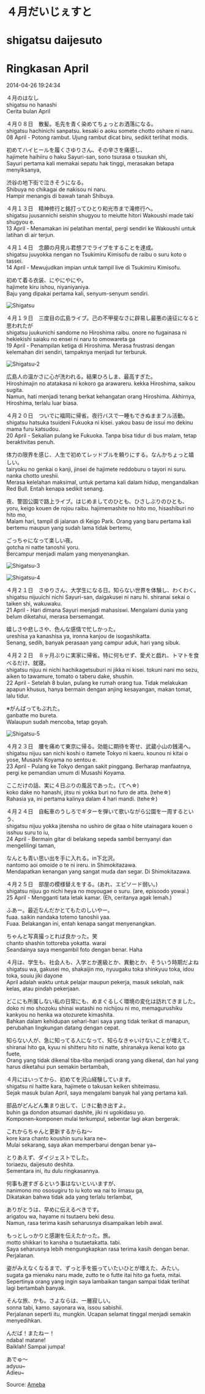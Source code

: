 # ４月だいじぇすと  
# shigatsu daijesuto  
# Ringkasan April  

2014-04-26 19:24:34  

４月のはなし  
shigatsu no hanashi  
Cerita bulan April  

４月０８日　散髪。毛先を青く染めてちょっとお洒落になる。  
shigatsu hachinichi sanpatsu. kesaki o aoku somete chotto oshare ni naru.  
08 April - Potong rambut. Ujung rambut dicat biru, sedikit terlihat modis.  

初めてハイヒールを履くさゆりさん、その辛さを痛感し、  
hajimete haihiiru o haku Sayuri-san, sono tsurasa o tsuukan shi,  
Sayuri pertama kali memakai sepatu hak tinggi, merasakan betapa menyiksanya,  

渋谷の地下街で泣きそうになる。  
Shibuya no chikagai de nakisou ni naru.  
Hampir menangis di bawah tanah Shibuya.  

４月１３日　精神修行と銘打ってひとり和光市まで滝修行へ。  
shigatsu juusannichi seishin shugyou to meiutte hitori Wakoushi made taki shugyou e.  
13 April - Menamakan ini pelatihan mental, pergi sendiri ke Wakoushi untuk latihan di air terjun.  

４月１４日　念願の月見ル君想フでライブをすることを達成。  
shigatsu juuyokka nengan no Tsukimiru Kimisofu de raibu o suru koto o tassei.  
14 April - Mewujudkan impian untuk tampil live di Tsukimiru Kimisofu.  

初めて着る衣装、にやにやにや。  
hajimete kiru ishou, niyaniyaniya.  
Baju yang dipakai pertama kali, senyum-senyum sendiri. 

![Shigatsu](./Shigatsu.jpg)

４月１９日　三度目の広島ライブ。己の不甲斐なさに辟易し最悪の遠征になると思われたが  
shigatsu juukunichi sandome no Hiroshima raibu. onore no fugainasa ni hekiekishi saiaku no ensei ni naru to omowareta ga  
19 April - Penampilan ketiga di Hiroshima. Merasa frustrasi dengan kelemahan diri sendiri, tampaknya menjadi tur terburuk.  

![Shigatsu-2](./Shigatsu-2.jpg)

広島人の温かさに心が洗われる。結果ひろしま、最高すぎた。  
Hiroshimajin no atatakasa ni kokoro ga arawareru. kekka Hiroshima, saikou sugita.  
Namun, hati menjadi tenang berkat kehangatan orang Hiroshima. Akhirnya, Hiroshima, terlalu luar biasa.  

４月２０日　ついでに福岡に帰省。夜行バスで一睡もできぬままフル活動。  
shigatsu hatsuka tsuideni Fukuoka ni kisei. yakou basu de issui mo dekinu mama furu katsudou.  
20 April - Sekalian pulang ke Fukuoka. Tanpa bisa tidur di bus malam, tetap beraktivitas penuh.  

体力の限界を感じ、人生で初めてレッドブルを頼りにする。なんかちょっと嬉しい。  
tairyoku no genkai o kanji, jinsei de hajimete reddoburu o tayori ni suru. nanka chotto ureshii.  
Merasa kelelahan maksimal, untuk pertama kali dalam hidup, mengandalkan Red Bull. Entah kenapa sedikit senang.  

夜、警固公園で路上ライブ。はじめましてのひとも、ひさしぶりのひとも、  
yoru, keigo kouen de rojou raibu. hajimemashite no hito mo, hisashiburi no hito mo,  
Malam hari, tampil di jalanan di Keigo Park. Orang yang baru pertama kali bertemu maupun yang sudah lama tidak bertemu,  

ごっちゃになって楽しい夜。  
gotcha ni natte tanoshii yoru.  
Bercampur menjadi malam yang menyenangkan.  

![Shigatsu-3](./Shigatsu-3.jpg)

![Shigatsu-4](./Shigatsu-4.jpg)

４月２１日　さゆりさん、大学生になる日。知らない世界を体験し、わくわく。  
shigatsu nijuuichi nichi Sayuri-san, daigakusei ni naru hi. shiranai sekai o taiken shi, wakuwaku.  
21 April - Hari dimana Sayuri menjadi mahasiswi. Mengalami dunia yang belum diketahui, merasa bersemangat.  

嬉しさや悲しさや、色んな感情で忙しかった。  
ureshisa ya kanashisa ya, ironna kanjou de isogashikatta.  
Senang, sedih, banyak perasaan yang campur aduk, hari yang sibuk.  

４月２２日　８ヶ月ぶりに実家に帰省。特に何もせず、愛犬と戯れ、トマトを食べるだけ、就寝。  
shigatsu nijuu ni nichi hachikagetsuburi ni jikka ni kisei. tokuni nani mo sezu, aiken to tawamure, tomato o taberu dake, shushin.  
22 April - Setelah 8 bulan, pulang ke rumah orang tua. Tidak melakukan apapun khusus, hanya bermain dengan anjing kesayangan, makan tomat, lalu tidur.  

※がんばってもぶれた。  
ganbatte mo bureta.  
Walaupun sudah mencoba, tetap goyah.  

![Shigatsu-5](./Shigatsu-5.jpg)

４月２３日　腰を痛めて東京に帰る。効能に期待を寄せ、武蔵小山の銭湯へ。  
shigatsu nijuu san nichi koshi o itamete Tokyo ni kaeru. kounou ni kitai o yose, Musashi Koyama no sentou e.  
23 April - Pulang ke Tokyo dengan sakit pinggang. Berharap manfaatnya, pergi ke pemandian umum di Musashi Koyama.  

ここだけの話、実に４日ぶりの風呂であった。(てへ☆)  
koko dake no hanashi, jitsu ni yokka buri no furo de atta. (tehe☆)  
Rahasia ya, ini pertama kalinya dalam 4 hari mandi. (tehe☆)  

４月２４日　自転車のうしろでギターを弾いて歌いながら公園を一周するという、  
shigatsu nijuu yokka jitensha no ushiro de gitaa o hiite utainagara kouen o isshuu suru to iu,  
24 April - Bermain gitar di belakang sepeda sambil bernyanyi dan mengelilingi taman,  

なんとも青い思い出を手に入れる。in下北沢。  
nantomo aoi omoide o te ni ireru. in Shimokitazawa.  
Mendapatkan kenangan yang sangat muda dan segar. Di Shimokitazawa.  

４月２５日　部屋の模様替えをする。(あれ、エピソード弱い。)  
shigatsu nijuu go nichi heya no moyougae o suru. (are, episoodo yowai.)  
25 April - Mengganti tata letak kamar. (Eh, ceritanya agak lemah.)  

ふあー。最近なんだかとてもたのしいやー。  
fuaa. saikin nandaka totemo tanoshii yaa.  
Fuaa. Belakangan ini, entah kenapa sangat menyenangkan.  

ちゃんと写真撮っとれば良かった。笑  
chanto shashin tottoreba yokatta. warai  
Seandainya saya mengambil foto dengan benar. Haha  

４月は、学生も、社会人も、入学とか進級とか、異動とか、そういう時期だよね  
shigatsu wa, gakusei mo, shakaijin mo, nyuugaku toka shinkyuu toka, idou toka, souiu jiki dayone  
April adalah waktu untuk pelajar maupun pekerja, masuk sekolah, naik kelas, atau pindah pekerjaan.  

どこにも所属しない私の日常にも、めまぐるしく環境の変化は訪れてきました。  
doko ni mo shozoku shinai watashi no nichijou ni mo, memagurushiku kankyou no henka wa otozurete kimashita.  
Bahkan dalam kehidupan sehari-hari saya yang tidak terikat di manapun, perubahan lingkungan datang dengan cepat.  

知らない人が、急に知ってる人になって、知らなきゃいけないことが増えて、  
shiranai hito ga, kyuu ni shitteru hito ni natte, shiranakya ikenai koto ga fuete,  
Orang yang tidak dikenal tiba-tiba menjadi orang yang dikenal, dan hal yang harus diketahui pun semakin bertambah,  



４月にはいってから、初めてを沢山経験しています。  
shigatsu ni haitte kara, hajimete o takusan keiken shiteimasu.  
Sejak masuk bulan April, saya mengalami banyak hal yang pertama kali.  

部品がどんどん集まり出して、じきに動き出すよ。  
buhin ga dondon atsumari dashite, jiki ni ugokidasu yo.  
Komponen-komponen mulai terkumpul, sebentar lagi akan bergerak.  

これからちゃんと更新するからね～  
kore kara chanto koushin suru kara ne~  
Mulai sekarang, saya akan memperbarui dengan benar ya~  

とりあえず、ダイジェストでした。  
toriaezu, daijesuto deshita.  
Sementara ini, itu dulu ringkasannya.  

何事も遅すぎるという事はないといいますが、  
nanimono mo ososugiru to iu koto wa nai to iimasu ga,  
Dikatakan bahwa tidak ada yang terlalu terlambat,  

ありがとうは、早めに伝えるべきです。  
arigatou wa, hayame ni tsutaeru beki desu.  
Namun, rasa terima kasih seharusnya disampaikan lebih awal.  

もっとしっかりと感謝を伝えたかった。旅。  
motto shikkari to kansha o tsutaetakatta. tabi.  
Saya seharusnya lebih mengungkapkan rasa terima kasih dengan benar. Perjalanan.  

姿がみえなくなるまで、ずっと手を振っていたいひとが増えた、みたい。  
sugata ga mienaku naru made, zutto te o futte itai hito ga fueta, mitai.  
Sepertinya orang yang ingin saya lambaikan tangan sampai tidak terlihat lagi bertambah banyak.  

そんな旅、かも。さよならは、一層寂しい。  
sonna tabi, kamo. sayonara wa, issou sabishii.  
Perjalanan seperti itu, mungkin. Ucapan selamat tinggal menjadi semakin menyedihkan.  

んだば！またねー！  
ndaba! matane!  
Baiklah! Sampai jumpa!  

あでゅ～  
adyuu~  
Adieu~  

Source: [Ameba](https://ameblo.jp/arihara6/entry-11834601695.html)